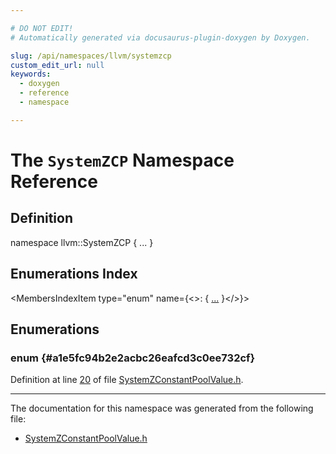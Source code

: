 ```yaml
---

# DO NOT EDIT!
# Automatically generated via docusaurus-plugin-doxygen by Doxygen.

slug: /api/namespaces/llvm/systemzcp
custom_edit_url: null
keywords:
  - doxygen
  - reference
  - namespace

---
```





# The `SystemZCP` Namespace Reference

<DoxygenPage pluginConfig={pluginConfig}>



## Definition

<CodeBlock>namespace llvm::SystemZCP &#123; ... &#125;</CodeBlock>

## Enumerations Index

<MembersIndex>

<MembersIndexItem
  type="enum"
  name={<>:  &#123; <a href="#a1e5fc94b2e2acbc26eafcd3c0ee732cf">...</a> &#125;</>}>
</MembersIndexItem>

</MembersIndex>


<SectionDefinition>

## Enumerations

### enum  {#a1e5fc94b2e2acbc26eafcd3c0ee732cf}

<MemberDefinition
  prototype="enum llvm::SystemZCP::SystemZCPModifier ">

<EnumerationList title="Enumeration values">

<Link id="a1e5fc94b2e2acbc26eafcd3c0ee732cfa1a5ad8489dc67ccc42f6a4ce70859bb2" />
<EnumerationListItem name="TLSGD">

</EnumerationListItem>

<Link id="a1e5fc94b2e2acbc26eafcd3c0ee732cfae071f30943469e6bc605b8717a3c9a0e" />
<EnumerationListItem name="TLSLDM">

</EnumerationListItem>

<Link id="a1e5fc94b2e2acbc26eafcd3c0ee732cfa5f609696860f2c47af2363a6aad39b76" />
<EnumerationListItem name="DTPOFF">

</EnumerationListItem>

<Link id="a1e5fc94b2e2acbc26eafcd3c0ee732cfa4ae2d3e80237e2ecaf86cf9484ce03d2" />
<EnumerationListItem name="NTPOFF">

</EnumerationListItem>

</EnumerationList>

Definition at line <a href="/docs/api/files/lib/lib/target/lib/target/systemz/systemzconstantpoolvalue-h/#l00020">20</a> of file <a href="/docs/api/files/lib/lib/target/lib/target/systemz/systemzconstantpoolvalue-h">SystemZConstantPoolValue.h</a>.
</MemberDefinition>

</SectionDefinition>

<hr/>

The documentation for this namespace was generated from the following file:

<ul>
<li><a href="/docs/api/files/lib/lib/target/lib/target/systemz/systemzconstantpoolvalue-h">SystemZConstantPoolValue.h</a></li>
</ul>

</DoxygenPage>
